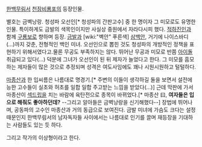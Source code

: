 [[한백무림서]] [[천잠비룡포]]의 등장인물. 

별호는 금벽낭랑. 청성파 오선인[* 청성파의 간판고수] 중 한 명이자 그 미모로도 유명한 인물. 특이하게도 금발의 색목인이지만 사실상 중원에서 자라다시피 했다. [[적하진인]]과 함께 [[구룡보]]로 향하며 등장. [[금발]]과 [wiki:"벽안" 푸른색] [[삼백안]], 거기에 나이스바디(…)까지 갖춘, 전형적인 백인 미녀. 오선인으로 뽑힌 것도 청성파의 개방적인 정책을 표현하기 위해서였다고.물론 무공도 부족하지는 않다. 뛰어난 무공과 미모로 반쯤 [[아이돌]] 취급되고 있다(…) 덕분에 그녀가 오선인이 된 뒤 제자가 늘었다고 한다. 그 미모를 흠모하는 제자들이 많은 것으로 추정되며 성격은 여도사임에도 꽤나 시원시원하고 털털하다.

[[마종산]]과 한 입씨름은 나름대로 명경기.[* 주변의 이들이 생각하길 둘을 보면서 설전에 능한 고수들이 실초와 허초를 일합 일합 주고받는 느낌을 받았다(…)] 근데 막판에 가서 마종산이 [[섹드립]]을 치는 바람에 육탄전으로 종목이 바뀌었다.[* 마종산 曰, '''여자들은 입으로 해줘도 좋아하던데?''' --그리고 알아들은 금벽낭랑을 신기해했다--] 장법에 뛰어나며, 공동파의 고수인 마종산과 거의 동급으로 보여진다. 금발 미녀에 가슴도 크다는 설정때문인지 한백무림서의 남자독자들 사이에서는 나름대로 인기를 끌며 재등장을 기대하는 사람들도 있는 듯 하다.

그리고 작가의 이상형이라고 한다.

